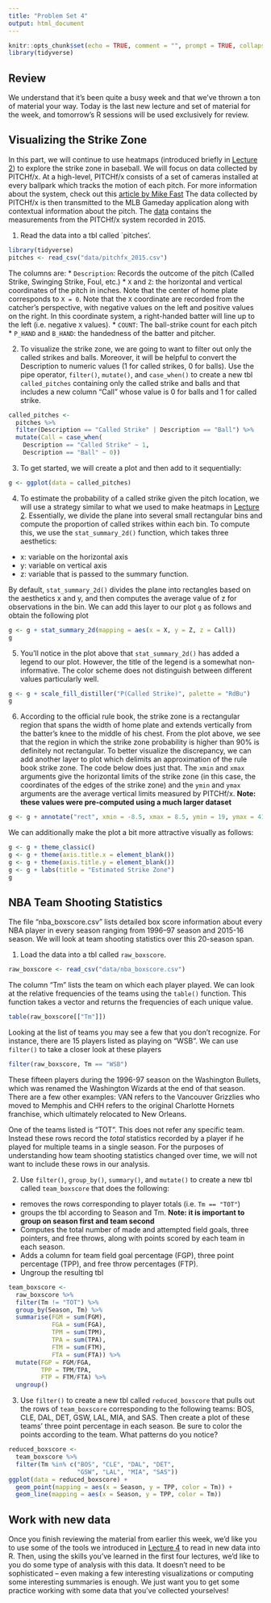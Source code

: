 ```yaml
---
title: "Problem Set 4"
output: html_document
---
```


```r
knitr::opts_chunk$set(echo = TRUE, comment = "", prompt = TRUE, collapse = TRUE, tidy=TRUE, fig.align = "center")
library(tidyverse)
```

## Review

We understand that it's been quite a busy week and that we've thrown a ton of material your way.
Today is the last new lecture and set of material for the week, 
and tomorrow's R sessions will be used exclusively for review.


## Visualizing the Strike Zone
In this part, we will continue to use heatmaps (introduced briefly in [Lecture 2](lecture2.html)) to explore the strike zone in baseball.
We will focus on data collected by PITCHf/x.
At a high-level, PITCHf/x consists of a set of cameras installed at every ballpark which tracks the motion of each pitch.
For more information about the system, check out this [article by Mike Fast](http://baseball.physics.illinois.edu/FastPFXGuide.pdf) 
The data collected by PITCHf/x is then transmitted to the MLB Gameday application along with contextual information about the pitch.
The [data](data/pitchfx_2015.csv) contains the measurements from the PITCHf/x system recorded in 2015.

1. Read the data into a tbl called `pitches'. 

```r
library(tidyverse)
pitches <- read_csv("data/pitchfx_2015.csv")
```
The columns are:
* `Description`: Records the outcome of the pitch (Called Strike, Swinging Strike, Foul, etc.)
* `X` and `Z`: the horizontal and vertical coordinates of the pitch in inches. Note that the center of home plate corresponds to `X = 0`. Note that the `X` coordinate are recorded from the catcher's perspective, with negative values on the left and positive values on the right. In this coordinate system, a right-handed batter will line up to the left (i.e. negative `X` values). 
* `COUNT`: The ball-strike count for each pitch
* `P_HAND` and `B_HAND`: the handedness of the batter and pitcher. 

2. To visualize the strike zone, we are going to want to filter out only the called strikes and balls. Moreover, it will be helpful to convert the Description to numeric values (1 for called strikes, 0 for balls). Use the pipe operator, `filter()`, `mutate()`, and `case_when()` to create a new tbl `called_pitches` containing only the called strike and balls and that includes a new column "Call" whose value is 0 for balls and 1 for called strike. 
```r
called_pitches <- 
  pitches %>%
  filter(Description == "Called Strike" | Description == "Ball") %>%
  mutate(Call = case_when(
    Description == "Called Strike" ~ 1,
    Description == "Ball" ~ 0))
```

3. To get started, we will create a plot and then add to it sequentially:
```r
g <- ggplot(data = called_pitches)
```

4. To estimate the probability of a called strike given the pitch location, we will use a strategy similar to what we used to make heatmaps in [Lecture 2](lecture2.html). Essentially, we divide the plane into several small rectangular bins and compute the proportion of called strikes within each bin. To compute this, we use the `stat_summary_2d()` function, which takes three aesthetics:
* x: variable on the horizontal axis
* y: variable on vertical axis
* z: variable that is passed to the summary function.

By default, `stat_summary_2d()` divides the plane into rectangles based on the aesthetics x and y, and then computes the average value of z for observations in the bin. 
We can add this layer to our plot `g` as follows and obtain the following plot
```r
g <- g + stat_summary_2d(mapping = aes(x = X, y = Z, z = Call))
g
```

5. You'll notice in the plot above that `stat_summary_2d()` has added a legend to our plot. However, the title of the legend is a somewhat non-informative. The color scheme does not distinguish between different values particularly well. 
```r
g <- g + scale_fill_distiller("P(Called Strike)", palette = "RdBu")
g
```

6. According to the official rule book, the strike zone is a rectangular region that spans the width of home plate and extends vertically from the batter's knee to the middle of his chest. From the plot above, we see that the region in which the strike zone probability is higher than 90% is definitely not rectangular. To better visualize the discrepancy, we can add another layer to plot which delimits an approximation of the rule book strike zone. The code below does just that. The `xmin` and `xmax` arguments give the horizontal limits of the strike zone (in this case, the coordinates of the edges of the strike zone) and the `ymin` and `ymax` arguments are the average vertical limits measured by PITCHf/x. **Note: these values were pre-computed using a much larger dataset**
```r
g <- g + annotate("rect", xmin = -8.5, xmax = 8.5, ymin = 19, ymax = 41.5, alpha = 0, color = "black")
```

We can additionally make the plot a bit more attractive visually as follows:
```r
g <- g + theme_classic()
g <- g + theme(axis.title.x = element_blank())
g <- g + theme(axis.title.y = element_blank())
g <- g + labs(title = "Estimated Strike Zone")
g
```



## NBA Team Shooting Statistics

The file "nba_boxscore.csv" lists detailed box score information about every NBA player in every season ranging from 1996--97 season and 2015-16 season.
We will look at team shooting statistics over this 20-season span. 

1. Load the data into a tbl called `raw_boxscore`. 
```r
raw_boxscore <- read_csv("data/nba_boxscore.csv")
```

The column "Tm" lists the team on which each player played. We can look at the relative frequencies of the teams using the `table()` function. This function takes a vector and returns the frequencies of each unique value. 
```r
table(raw_boxscore[["Tm"]])
```

Looking at the list of teams you may see a few that you don't recognize.
For instance, there are 15 players listed as playing on "WSB". We can use `filter()` to take a closer look at these players
```r
filter(raw_boxscore, Tm == "WSB")
```
These fifteen players during the 1996-97 season on the Washington Bullets, which was renamed the Washington Wizards at the end of that season.
There are a few other examples: VAN refers to the Vancouver Grizzlies who moved to Memphis and CHH refers to the original Charlotte Hornets franchise, which ultimately relocated to New Orleans.

One of the teams listed is "TOT". This does not refer any specific team. Instead these rows record the *total* statistics recorded by a player if he played for multiple teams in a single season. 
For the purposes of understanding how team shooting statistics changed over time, we will not want to include these rows in our analysis.

2. Use `filter()`, `group_by()`, `summary()`, and `mutate()` to create a new tbl called `team_boxscore` that does the following:

* removes the rows corresponding to player totals (i.e. `Tm == "TOT"`)
* groups the tbl according to Season and Tm. **Note: it is important to group on season first and team second **
* Computes the total number of made and attempted field goals, three pointers, and free throws, along with points scored by each team in each season. 
* Adds a column for team field goal percentage (FGP), three point percentage (TPP), and free throw percentages (FTP). 
* Ungroup the resulting tbl

```r
team_boxscore <- 
  raw_boxscore %>% 
  filter(Tm != "TOT") %>%
  group_by(Season, Tm) %>%
  summarise(FGM = sum(FGM),
            FGA = sum(FGA),
            TPM = sum(TPM),
            TPA = sum(TPA),
            FTM = sum(FTM),
            FTA = sum(FTA)) %>% 
  mutate(FGP = FGM/FGA,
         TPP = TPM/TPA,
         FTP = FTM/FTA) %>%
  ungroup()
```

3. Use `filter()` to create a new tbl called `reduced_boxscore` that pulls out the rows of `team_boxscore` corresponding to the following teams: BOS, CLE, DAL, DET, GSW, LAL, MIA, and SAS. Then create a plot of these teams' three point percentage in each season. Be sure to color the points according to the team. What patterns do you notice?

```r
reduced_boxscore <-
  team_boxscore %>% 
  filter(Tm %in% c("BOS", "CLE", "DAL", "DET", 
                   "GSW", "LAL", "MIA", "SAS"))
ggplot(data = reduced_boxscore) + 
  geom_point(mapping = aes(x = Season, y = TPP, color = Tm)) + 
  geom_line(mapping = aes(x = Season, y = TPP, color = Tm))
```


## Work with new data

Once you finish reviewing the material from earlier this week, we'd like you to use some of the tools we introduced in [Lecture 4](lecture4.html) to read in new data into R.
Then, using the skills you've learned in the first four lectures, we'd like to you do some type of analysis with this data. 
It doesn't need to be sophisticated -- even making a few interesting visualizations or computing some interesting summaries is enough.
We just want you to get some practice working with some data that you've collected yourselves!
